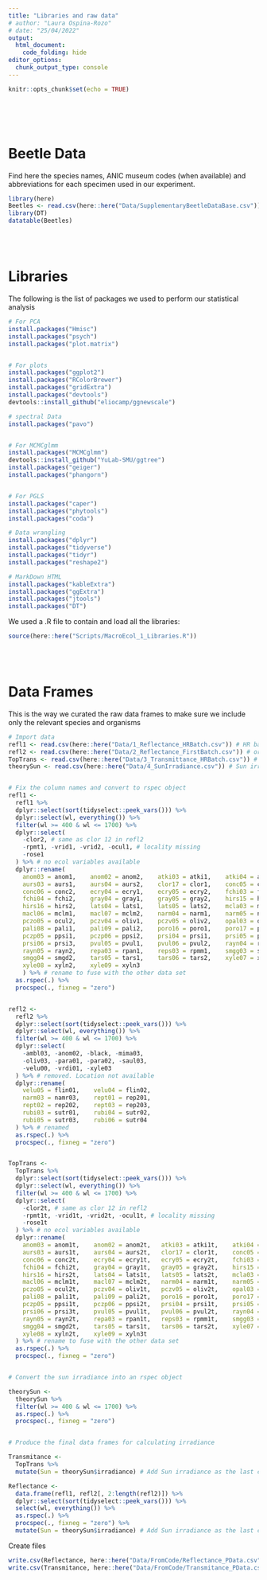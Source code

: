 ```yaml
---
title: "Libraries and raw data"
# author: "Laura Ospina-Rozo"
# date: "25/04/2022"
output:
  html_document: 
    code_folding: hide
editor_options:
  chunk_output_type: console
---
```


```r
knitr::opts_chunk$set(echo = TRUE)
```

<br>
<br>
<br>

# Beetle Data

Find here the species names, ANIC museum codes (when available) and abbreviations for each specimen used in our experiment.

```r
library(here)
Beetles <- read.csv(here::here("Data/SupplementaryBeetleDataBase.csv"))
library(DT)
datatable(Beetles)
```

<br>
<br>

# Libraries

The following is the list of packages we used to perform our statistical analysis

```r

# For PCA
install.packages("Hmisc")
install.packages("psych")
install.packages("plot.matrix")


# For plots
install.packages("ggplot2")
install.packages("RColorBrewer")
install.packages("gridExtra")
install.packages("devtools")
devtools::install_github("eliocamp/ggnewscale")

# spectral Data
install.packages("pavo")


# For MCMCglmm
install.packages("MCMCglmm")
devtools::install_github("YuLab-SMU/ggtree")
install.packages("geiger")
install.packages("phangorn")


# For PGLS
install.packages("caper")
install.packages("phytools")
install.packages("coda")

# Data wrangling
install.packages("dplyr")
install.packages("tidyverse")
install.packages("tidyr")
install.packages("reshape2")

# MarkDown HTML
install.packages("kableExtra")
install.packages("ggExtra")
install.packages("jtools")
install.packages("DT")
```

We used a .R file to contain and load all the libraries:

```r
source(here::here("Scripts/MacroEcol_1_Libraries.R"))
```

<br>
<br>

# Data Frames

This is the way we curated the raw data frames to make sure we include only the relevant species and organisms

```r
# Import data
refl1 <- read.csv(here::here("Data/1_Reflectance_HRBatch.csv")) # HR batch
refl2 <- read.csv(here::here("Data/2_Reflectance_FirstBatch.csv")) # original
TopTrans <- read.csv(here::here("Data/3_Transmittance_HRBatch.csv")) # transmittance
theorySun <- read.csv(here::here("Data/4_SunIrradiance.csv")) # Sun irradiance


# Fix the column names and convert to rspec object
refl1 <-
  refl1 %>%
  dplyr::select(sort(tidyselect::peek_vars())) %>%
  dplyr::select(wl, everything()) %>%
  filter(wl >= 400 & wl <= 1700) %>%
  dplyr::select(
    -clor2, # same as clor 12 in refl2
    -rpmt1, -vrid1, -vrid2, -ocul1, # locality missing
    -rose1
  ) %>% # no ecol variables available
  dplyr::rename(
    anom03 = anom1,    anom02 = anom2,    atki03 = atki1,    atki04 = atki2,
    aurs03 = aurs1,    aurs04 = aurs2,    clor17 = clor1,    conc05 = conc1,
    conc06 = conc2,    ecry04 = ecry1,    ecry05 = ecry2,    fchi03 = fchi1,
    fchi04 = fchi2,    gray04 = gray1,    gray05 = gray2,    hirs15 = hirs1,
    hirs16 = hirs2,    lats04 = lats1,    lats05 = lats2,    mcla03 = mcla1,
    macl06 = mclm1,    macl07 = mclm2,    narm04 = narm1,    narm05 = narm2,
    pczo05 = ocul2,    pczv04 = oliv1,    pczv05 = oliv2,    opal03 = opal1,
    pali08 = pali1,    pali09 = pali2,    poro16 = poro1,    poro17 = poro2,
    pczp05 = ppsi1,    pczp06 = ppsi2,    prsi04 = prsi1,    prsi05 = prsi2,
    prsi06 = prsi3,    pvul05 = pvul1,    pvul06 = pvul2,    rayn04 = rayn1,
    rayn05 = rayn2,    repa03 = rpan1,    reps03 = rpmm1,    smgg03 = smgd1,
    smgg04 = smgd2,    tars05 = tars1,    tars06 = tars2,    xyle07 = xyln1,
    xyle08 = xyln2,    xyle09 = xyln3 
    ) %>% # rename to fuse with the other data set
  as.rspec(.) %>%
  procspec(., fixneg = "zero")


refl2 <-
  refl2 %>%
  dplyr::select(sort(tidyselect::peek_vars())) %>%
  dplyr::select(wl, everything()) %>%
  filter(wl >= 400 & wl <= 1700) %>%
  dplyr::select(
    -ambl03, -anom02, -black, -mima03,
    -oliv03, -para01, -para02, -saul03,
    -velu00, -vrdi01, -xyle03
  ) %>% # removed. Location not available
  dplyr::rename(
    velu05 = flin01,    velu04 = flin02,
    narm03 = namr03,    rept01 = rep201,
    rept02 = rep202,    rept03 = rep203,
    rubi03 = sutr01,    rubi04 = sutr02,
    rubi05 = sutr03,    rubi06 = sutr04
  ) %>% # renamed
  as.rspec(.) %>%
  procspec(., fixneg = "zero")


TopTrans <-
  TopTrans %>%
  dplyr::select(sort(tidyselect::peek_vars())) %>%
  dplyr::select(wl, everything()) %>%
  filter(wl >= 400 & wl <= 1700) %>%
  dplyr::select(
    -clor2t, # same as clor 12 in refl2
    -rpmt1t, -vrid1t, -vrid2t, -ocul1t, # locality missing
    -rose1t
  ) %>% # no ecol variables available
  dplyr::rename(
    anom03 = anom1t,    anom02 = anom2t,   atki03 = atki1t,    atki04 = atki2t,
    aurs03 = aurs1t,    aurs04 = aurs2t,   clor17 = clor1t,    conc05 = conc1t,
    conc06 = conc2t,    ecry04 = ecry1t,   ecry05 = ecry2t,    fchi03 = fchi1t,
    fchi04 = fchi2t,    gray04 = gray1t,   gray05 = gray2t,    hirs15 = hirs1t,
    hirs16 = hirs2t,    lats04 = lats1t,   lats05 = lats2t,    mcla03 = mcla1t,
    macl06 = mclm1t,    macl07 = mclm2t,   narm04 = narm1t,    narm05 = narm2t,
    pczo05 = ocul2t,    pczv04 = oliv1t,   pczv05 = oliv2t,    opal03 = opal1t,
    pali08 = pali1t,    pali09 = pali2t,   poro16 = poro1t,    poro17 = poro2t,
    pczp05 = ppsi1t,    pczp06 = ppsi2t,   prsi04 = prsi1t,    prsi05 = prsi2t,
    prsi06 = prsi3t,    pvul05 = pvul1t,   pvul06 = pvul2t,    rayn04 = rayn1t,
    rayn05 = rayn2t,    repa03 = rpan1t,   reps03 = rpmm1t,    smgg03 = smgd1t,
    smgg04 = smgd2t,    tars05 = tars1t,   tars06 = tars2t,    xyle07 = xyln1t,
    xyle08 = xyln2t,    xyle09 = xyln3t
  ) %>% # rename to fuse with the other data set
  as.rspec(.) %>%
  procspec(., fixneg = "zero")


# Convert the sun irradiance into an rspec object

theorySun <-
  theorySun %>%
  filter(wl >= 400 & wl <= 1700) %>%
  as.rspec(.) %>%
  procspec(., fixneg = "zero")


# Produce the final data frames for calculating irradiance

Transmitance <-
  TopTrans %>%
  mutate(Sun = theorySun$irradiance) # Add Sun irradiance as the last column

Reflectance <-
  data.frame(refl1, refl2[, 2:length(refl2)]) %>%
  dplyr::select(sort(tidyselect::peek_vars())) %>%
  select(wl, everything()) %>%
  as.rspec(.) %>%
  procspec(., fixneg = "zero") %>%
  mutate(Sun = theorySun$irradiance) # Add Sun irradiance as the last column
```

Create files

```r

write.csv(Reflectance, here::here("Data/FromCode/Reflectance_PData.csv"))
write.csv(Transmitance, here::here("Data/FromCode/Transmitance_PData.csv"))
```


